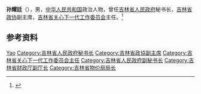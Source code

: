 '''孙耀廷'''（{{bd|？|}}），男，[[中华人民共和国|中华人民共和国]]政治人物，曾任[[吉林省人民政府|吉林省人民政府]]秘书长，[[吉林省政协|吉林省政协]]副主席，[[吉林省关心下一代工作委员会|吉林省关心下一代工作委员会]]主任。<ref>{{Cite book|title=中华人民共和国职官志|author=何虎生, 李耀东, 向常福主编|publisher=中国社会出版社|year=2003|isbn=9787800883934|location=北京|pages=}}</ref>

== 参考资料 ==
{{reflist}}

{{中国人物小作品}}

{{Authority control}}
{{DEFAULTSORT:Sun孙}}
[[Category:孙姓|Yao]]
[[Category:吉林省人民政府秘书长|Category:吉林省人民政府秘书长]]
[[Category:吉林省政協副主席|Category:吉林省政協副主席]]
[[Category:吉林省关心下一代工作委员会主任|Category:吉林省关心下一代工作委员会主任]]
[[Category:吉林省人民政府副秘书长|Category:吉林省人民政府副秘书长]]
[[Category:吉林省财政厅副厅长|Category:吉林省财政厅副厅长]]
[[Category:吉林省物价局局长|Category:吉林省物价局局长]]